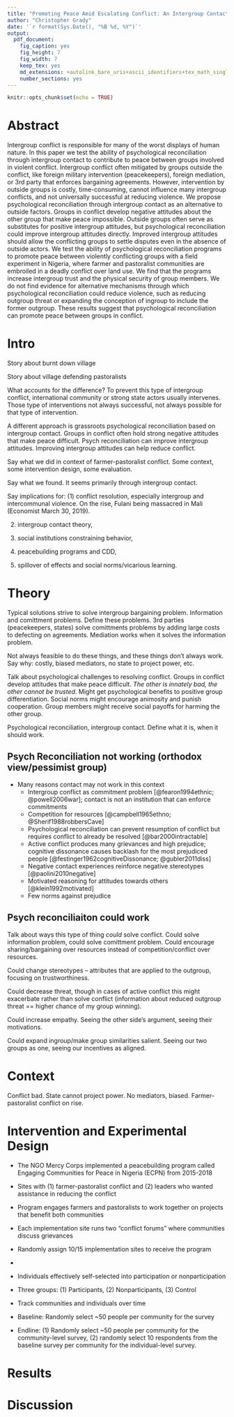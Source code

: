 ```yaml
---
title: "Promoting Peace Amid Escalating Conflict: An Intergroup Contact Field Experiment in Nigeria - Overall Outline"
author: "Christopher Grady"
date: '`r format(Sys.Date(), "%B %d, %Y")`'
output:
  pdf_document:
    fig_caption: yes
    fig_height: 7
    fig_width: 7
    keep_tex: yes
    md_extensions: +autolink_bare_uris+ascii_identifiers+tex_math_single_backslash
    number_sections: yes
---
```


```r
knitr::opts_chunk$set(echo = TRUE)
```

# Abstract

Intergroup conflict is responsible for many of the worst displays of human nature.  In this paper we test the ability of psychological reconciliation through intergroup contact to contribute to peace between groups involved in violent conflict.  Intergroup conflict often mitigated by groups outside the conflict, like foreign military intervention (peacekeepers), foreign mediation, or 3rd party that enforces bargaining agreements.  However, intervention by outside groups is costly, time-consuming, cannot influence many intergroup conflicts, and not universally successful at reducing violence.  We propose psychological reconciliation through intergroup contact as an alternative to outside factors.  Groups in conflict develop negative attitudes about the other group that make peace impossible.  Outside groups often serve as substitutes for positive intergroup attitudes, but psychological reconciliation could improve intergroup attitudes directly.  Improved intergroup attitudes should allow the conflicting groups to settle disputes even in the absence of outside actors.  We test the ability of psychological reconciliation programs to promote peace between violently conflicting groups with a field experiment in Nigeria, where farmer and pastoralist communities are embroiled in a deadly conflict over land use.  We find that the programs increase intergroup trust and the physical security of group members.  We do not find evidence for alternative mechanisms through which psychological reconciliation could reduce violence, such as reducing outgroup threat or expanding the conception of ingroup to include the former outgroup.  These results suggest that psychological reconciliation can promote peace between groups in conflict.


# Intro

Story about burnt down village

Story about village defending pastoralists

What accounts for the difference?  To prevent this type of intergroup conflict, international community or strong state actors usually intervenes.  Those type of interventions not always successful, not always possible for that type of intervention.

A different approach is grassroots psychological reconciliation based on intergroup contact.  Groups in conflict often hold strong negative attitudes that make peace difficult.  Psych reconciliation can improve intergroup attitudes.  Improving intergroup attitudes can help reduce conflict.

Say what we did in context of farmer-pastoralist conflict.  Some context, some intervention design, some evaluation.

Say what we found.  It seems primarily through intergroup contact.  

Say implications for: (1) conflict resolution, especially intergroup and intercommunal violence.  On the rise, Fulani being massacred in Mali (Economist March 30, 2019).

(2) intergroup contact theory, 

(3) social institutions constraining behavior, 

(4) peacebuilding programs and CDD, 

(5) spillover of effects and social norms/vicarious learning.

# Theory

Typical solutions strive to solve intergroup bargaining problem.  Information and comittment problems.  Define these problems.  3rd parties (peacekeepers, states) solve comittments problems by adding large costs to defecting on agreements.  Mediation works when it solves the information problem.

Not always feasible to do these things, and these things don't always work.  Say why: costly, biased mediators, no state to project power, etc.

Talk about psychological challenges to resolving conflict.  Groups in conflict develop attitudes that make peace difficult.  _The other is innately bad, the other cannot be trusted_.  Might get psychological benefits to positive group differentiation.  Social norms might encourage animosity and punish cooperation. Group members might receive social payoffs for harming the other group.

Psychological reconciliation, intergroup contact.  Define what it is, when it should work.

## Psych Reconciliation not working (orthodox view/pessimist group)

- Many reasons contact may not work in this context
    - Intergroup conflict as commitment problem [@fearon1994ethnic; @powell2006war]; contact is not an institution that can enforce commitments
    - Competition for resources [@campbell1965ethno; @Sherif1988robbersCave]
    - Psychological reconciliation can prevent resumption of conflict but requires conflict to already be resolved  [@bar2000intractable]
\pause
\bigskip
    - Active conflict produces many grievances and high prejudice; cognitive dissonance causes backlash for the most prejudiced people [@festinger1962cognitiveDissonance; @gubler2011diss]
    - Negative contact experiences reinforce negative stereotypes [@paolini2010negative]
    - Motivated reasoning for attitudes towards others [@klein1992motivated]
    - Few norms against prejudice <!--Extent that contact activates "norms against prejudice", no good here. -->

## Psych reconciliaiton could work

Talk about ways this type of thing _could_ solve conflict.  Could solve information problem, could solve comittment problem.  Could encourage sharing/bargaining over resources instead of competition/conflict over resources.

Could change stereotypes -- attributes that are applied to the outgroup, focusing on trustworthiness.

Could decrease threat, though in cases of active conflict this might exacerbate rather than solve conflict (information about reduced outgroup threat == higher chance of my group winning).

Could increase empathy.  Seeing the other side's argument, seeing their motivations.

Could expand ingroup/make group similarities salient.  Seeing our two groups as one, seeing our incentives as aligned.

# Context

Conflict bad.  State cannot project power.  No mediators, biased.  Farmer-pastoralist conflict on rise.

# Intervention and Experimental Design

- The NGO Mercy Corps implemented a peacebuilding program called Engaging Communities for Peace in Nigeria (ECPN) from 2015-2018
- Sites with (1) farmer-pastoralist conflict and (2) leaders who wanted assistance in reducing the conflict 
- Program engages farmers and pastoralists to work together on projects that benefit both communities
- Each implementation site runs two "conflict forums" where communities discuss grievances


- Randomly assign 10/15 implementation sites to receive the program
- \sout{Randomly assign 50 individuals in each community to participate or not participate in project committees}
- Individuals effectively self-selected into participation or nonparticipation
- Three groups: (1) Participants, (2) Nonparticipants, (3) Control

- Track communities and individuals over time
- Baseline: Randomly select ~50 people per community for the survey
- Endline: (1) Randomly select ~50 people per community for the community-level survey, (2) randomly select 10 respondents from the baseline survey per community for the individual-level survey.

# Results


# Discussion

